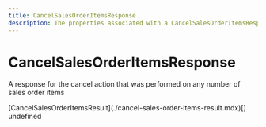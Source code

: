 ```yaml
---
title: CancelSalesOrderItemsResponse
description: The properties associated with a CancelSalesOrderItemsResponse
---
```


CancelSalesOrderItemsResponse
===============================================
A response for the cancel action that was performed on any number of sales order items

<Reference>
  <Field name="results" nullable={false}>
    <Type>
      [CancelSalesOrderItemsResult](./cancel-sales-order-items-result.mdx)[]
    </Type>
    <Description>
      undefined
    </Description>
  </Field>
</Reference>